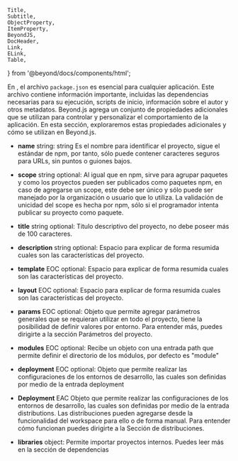 	Title,
	Subtitle,
	ObjectProperty,
	ItemProperty,
	BeyondJS,
	DocHeader,
	Link,
	ELink,
	Table,
} from '@beyond/docs/components/html';

<DocHeader pretitle="Packages" title="package.json" />

En <BeyondJS/>, el archivo `package.json` es esencial para cualquier aplicación. Este archivo contiene información importante, incluidas las dependencias necesarias para su ejecución, scripts de inicio, información sobre el autor y otros metadatos. Beyond.js agrega un conjunto de propiedades adicionales que se utilizan para controlar y personalizar el comportamiento de la aplicación. En esta sección, exploraremos estas propiedades adicionales y cómo se utilizan en Beyond.js.

-   **name** string: string Es el nombre para identificar el proyecto, sigue el estándar de npm, por tanto, sólo puede contener caracteres seguros para URLs, sin puntos o guiones bajos.

-   **scope** string optional: Al igual que en npm, sirve para agrupar paquetes y como los proyectos pueden ser publicados como paquetes npm, en caso de agregarse un scope, este debe ser único y sólo puede ser manejado por la organización o usuario que lo utiliza. La validación de unicidad del scope es hecha por npm, sólo si el programador intenta publicar su proyecto como paquete.

-   **title** string optional: Titulo descriptivo del proyecto, no debe poseer más de 100 caracteres.

-   **description** string optional: Espacio para explicar de forma resumida cuales son las características del proyecto.

-   **template** <Link href="/glossary#eoc">EOC</Link> optional: Espacio para explicar de forma resumida cuales son las características del proyecto.

-   **layout** <Link href="/glossary#eoc">EOC</Link> optional: Espacio para explicar de forma resumida cuales son las características del proyecto.

-   **params** <Link href="/glossary#eoc">EOC</Link> optional: Objeto que permite agregar parámetros generales que se requieran utilizar en todo el proyecto, tiene la posibilidad de definir valores por entorno. Para entender más, puedes dirigirte a la sección <Link href="/project/params">Parámetros del proyecto.</Link>

-   **modules** <Link href="/glossary#eoc">EOC</Link> optional: Recibe un objeto con una entrada path que permite definir el directorio de los módulos, por defecto es "module"

-   **deployment** <Link href="/glossary#eoc">EOC</Link> optional: Objeto que permite realizar las configuraciones de los entornos de desarrollo, las cuales son definidas por medio de la entrada deployment

-   **Deployment** <Link href="/glossary#eac">EAC</Link> Objeto que permite realizar las configuraciones de los entornos de desarrollo, las cuales son definidas por medio de la entrada distributions. Las distribuciones pueden agregarse desde la funcionalidad del workspace para ello o de forma manual. Para entender cómo funcionan puedes dirigirte a la <Link href="/project/distributions">Sección de distribuciones.</Link>

-   **libraries** object: Permite importar proyectos internos. Puedes leer más en la <Link href="packages/dependencies">sección de dependencias</Link>

